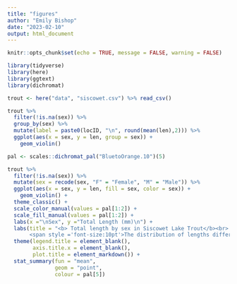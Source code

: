 ```yaml
---
title: "figures"
author: "Emily Bishop"
date: "2023-02-10"
output: html_document
---
```


```r
knitr::opts_chunk$set(echo = TRUE, message = FALSE, warning = FALSE)

library(tidyverse)
library(here)
library(ggtext)
library(dichromat)
```

```r
trout <- here("data", "siscowet.csv") %>% read_csv()
```

```r
trout %>%
  filter(!is.na(sex)) %>% 
  group_by(sex) %>% 
  mutate(label = paste0(locID, "\n", round(mean(len),2))) %>% 
  ggplot(aes(x = sex, y = len, group = sex)) +
    geom_violin() 
```


```r
pal <- scales::dichromat_pal("BluetoOrange.10")(5)

trout %>%
  filter(!is.na(sex)) %>% 
  mutate(sex = recode(sex, "F" = "Female", "M" = "Male")) %>% 
  ggplot(aes(x = sex, y = len, fill = sex, color = sex)) +
    geom_violin() + 
  theme_classic() +
  scale_color_manual(values = pal[1:2]) +
  scale_fill_manual(values = pal[1:2]) +
  labs(x ="\nSex", y ="Total Length (mm)\n") +
  labs(title = "<b> Total length by sex in Siscowet Lake Trout</b><br>
       <span style ='font-size:10pt'>The distribution of lengths differs slightly between <span style='color:#0055FF'>Female</span> and <span     style='color:#3399FF'>Male</span> trout.</span>") +
  theme(legend.title = element_blank(),
        axis.title.x = element_blank(),     
        plot.title = element_markdown()) +
  stat_summary(fun = "mean", 
               geom = "point",
               colour = pal[5])
```
